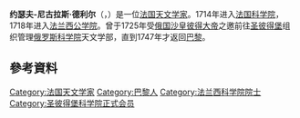 {{unreferenced|time=2010-01-02T00:42:14+00:00}}
{{Infobox Scientist
|name              = 德利尔<br />Joseph-Nicolas Delisle
|box_width         =
|image             = Joseph Nicolas Delisle AGE V11 1803.jpg
|image_size        = 250px
|caption           = 
|birth_date        = {{birth date|1688|4|4|}}
|birth_place       = [[File:Royal_Standard_of_the_King_of_France.svg|22px]] [[法蘭西王國|法蘭西王國]][[巴黎|巴黎]] 
|death_date        = {{death date and age|1768|9|11|1688|4|4}}
|death_place       = {{flag|法蘭西王國}}[[巴黎|巴黎]]
|residence         = 
|citizenship       = 
|nationality       = [[法国|法国]]
|ethnicity         = [[法兰西人|法兰西人]]
|field             = [[天文学|天文学]]
|work_institutions = 
|alma_mater        = 
|doctoral_advisor  = 
|doctoral_students = 
|known_for         = 
|author_abbrev_bot = 
|author_abbrev_zoo = 
|influences        =  
|influenced        = 
|prizes            = 
|religion          = 
|footnotes         = 
|signature         =
}}

'''约瑟夫-尼古拉斯·德利尔'''（{{lang-fr|'''Joseph-Nicolas Delisle'''}}，{{bd|1688年|4月4日|1768年|9月11日}}）是一位[[法国|法国]][[天文学家|天文学家]]。1714年进入[[法国科学院|法国科学院]]，1718年进入[[法兰西公学院|法兰西公学院]]。曾于1725年受[[俄国|俄国]][[沙皇|沙皇]][[彼得大帝|彼得大帝]]之邀前往[[圣彼得堡|圣彼得堡]]组织管理[[俄罗斯科学院|俄罗斯科学院]]天文学部，直到1747年才返回[[巴黎|巴黎]]。

== 參考資料 ==
{{reflist}}

{{Authority control}}
{{法国人小作品}}

{{DEFAULTSORT:Delisle, Joseph-Nicolas}}
[[Category:法国天文学家|Category:法国天文学家]]
[[Category:巴黎人|Category:巴黎人]]
[[Category:法兰西科学院院士|Category:法兰西科学院院士]]
[[Category:圣彼得堡科学院正式会员|Category:圣彼得堡科学院正式会员]]